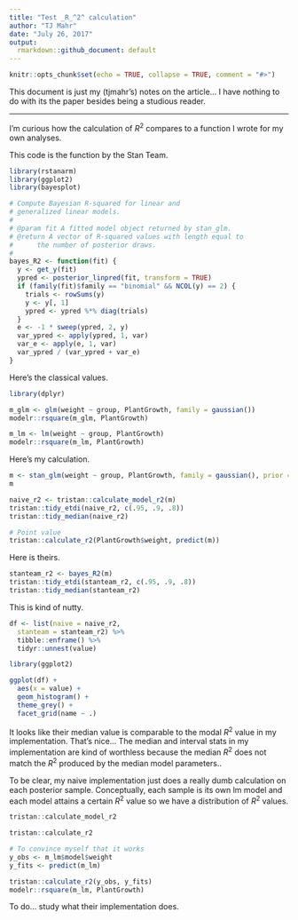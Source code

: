 ```yaml
---
title: "Test _R_^2^ calculation"
author: "TJ Mahr"
date: "July 26, 2017"
output: 
  rmarkdown::github_document: default
---
```


```r
knitr::opts_chunk$set(echo = TRUE, collapse = TRUE, comment = "#>")
```

This document is just my (tjmahr's) notes on the article... I have nothing to do
with its the paper besides being a studious reader.

*** 

I'm curious how the calculation of _R_^2^ compares to a function I wrote for my 
own analyses. 

This code is the function by the Stan Team.

```r
library(rstanarm)
library(ggplot2)
library(bayesplot)

# Compute Bayesian R-squared for linear and
# generalized linear models.
#
# @param fit A fitted model object returned by stan_glm.
# @return A vector of R-squared values with length equal to
#      the number of posterior draws.
#
bayes_R2 <- function(fit) {
  y <- get_y(fit)
  ypred <- posterior_linpred(fit, transform = TRUE)
  if (family(fit)$family == "binomial" && NCOL(y) == 2) {
    trials <- rowSums(y)
    y <- y[, 1]
    ypred <- ypred %*% diag(trials)
  }
  e <- -1 * sweep(ypred, 2, y)
  var_ypred <- apply(ypred, 1, var)
  var_e <- apply(e, 1, var)
  var_ypred / (var_ypred + var_e)
}
```

Here's the classical values.

```r
library(dplyr)

m_glm <- glm(weight ~ group, PlantGrowth, family = gaussian())
modelr::rsquare(m_glm, PlantGrowth)

m_lm <- lm(weight ~ group, PlantGrowth)
modelr::rsquare(m_lm, PlantGrowth)
```

Here's my calculation.

```r
m <- stan_glm(weight ~ group, PlantGrowth, family = gaussian(), prior = normal(0, 1))
m

naive_r2 <- tristan::calculate_model_r2(m)
tristan::tidy_etdi(naive_r2, c(.95, .9, .8))
tristan::tidy_median(naive_r2)

# Point value
tristan::calculate_r2(PlantGrowth$weight, predict(m))
```

Here is theirs.

```r
stanteam_r2 <- bayes_R2(m)
tristan::tidy_etdi(stanteam_r2, c(.95, .9, .8))
tristan::tidy_median(stanteam_r2)
```

This is kind of nutty.

```r
df <- list(naive = naive_r2,
  stanteam = stanteam_r2) %>% 
  tibble::enframe() %>% 
  tidyr::unnest(value)

library(ggplot2)

ggplot(df) + 
  aes(x = value) + 
  geom_histogram() + 
  theme_grey() + 
  facet_grid(name ~ .)
```

It looks like their median value is comparable to the modal _R_^2^ value in my 
implementation. That's nice... The median and interval stats in my
implementation are kind of worthless because the median _R_^2^ does not match
the _R_^2^ produced by the median model parameters..

To be clear, my naive implementation just does a really dumb calculation on each
posterior sample. Conceptually, each sample is its own lm model and each model
attains a certain _R_^2^ value so we have a distribution of _R_^2^ values.

```r
tristan::calculate_model_r2

tristan::calculate_r2

# To convince myself that it works
y_obs <- m_lm$model$weight
y_fits <- predict(m_lm)

tristan::calculate_r2(y_obs, y_fits)
modelr::rsquare(m_lm, PlantGrowth)

```

To do... study what their implementation does.
